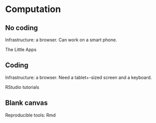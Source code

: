 # Computation

## No coding

Infrastructure: a browser. Can work on a smart phone.

The Little Apps

## Coding

Infrastructure: a browser. Need a tablet+-sized screen and a keyboard.

RStudio tutorials

## Blank canvas

Reproducible tools: Rmd

 


